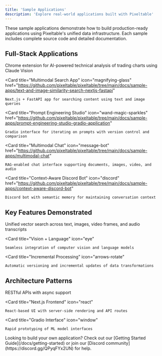 ```yaml
---
title: 'Sample Applications'
description: 'Explore real-world applications built with Pixeltable'
---
```


These sample applications demonstrate how to build production-ready applications using Pixeltable's unified data infrastructure. Each sample includes complete source code and detailed documentation.

<Frame caption="All sample applications are open source and available on our GitHub repository.">
</Frame>

## Full-Stack Applications

<CardGroup cols={2}>
  <Card
    title="Trading Insights Extension"
    icon="chart-candlestick"
    href="https://github.com/pixeltable/pixeltable/tree/main/docs/sample-apps/ai-based-trading-insight-chrome-extension"
  >
    Chrome extension for AI-powered technical analysis of trading charts using Claude Vision
  </Card>

  <Card
    title="Multimodal Search App"
    icon="magnifying-glass"
    href="https://github.com/pixeltable/pixeltable/tree/main/docs/sample-apps/text-and-image-similarity-search-nextjs-fastapi"
  >
    Next.js + FastAPI app for searching content using text and image queries
  </Card>

  <Card
    title="Prompt Engineering Studio"
    icon="wand-magic-sparkles"
    href="https://github.com/pixeltable/pixeltable/tree/main/docs/sample-apps/prompt-engineering-studio-gradio-application"
  >
    Gradio interface for iterating on prompts with version control and comparison
  </Card>

  <Card
    title="Multimodal Chat"
    icon="message-bot"
    href="https://github.com/pixeltable/pixeltable/tree/main/docs/sample-apps/multimodal-chat"
  >
    RAG-enabled chat interface supporting documents, images, video, and audio
  </Card>

  <Card
    title="Context-Aware Discord Bot"
    icon="discord"
    href="https://github.com/pixeltable/pixeltable/tree/main/docs/sample-apps/context-aware-discord-bot"
  >
    Discord bot with semantic memory for maintaining conversation context
  </Card>
</CardGroup>

## Key Features Demonstrated

<CardGroup cols={3}>
  <Card
    title="Multimodal RAG"
    icon="database"
  >
    Unified vector search across text, images, video frames, and audio transcripts
  </Card>

  <Card
    title="Vision + Language"
    icon="eye"
  >
    Seamless integration of computer vision and language models
  </Card>

  <Card
    title="Incremental Processing"
    icon="arrows-rotate"
  >
    Automatic versioning and incremental updates of data transformations
  </Card>
</CardGroup>

## Architecture Patterns

<CardGroup cols={3}>
  <Card
    title="FastAPI Backend"
    icon="server"
  >
    RESTful APIs with async support
  </Card>

  <Card
    title="Next.js Frontend"
    icon="react"
  >
    React-based UI with server-side rendering and API routes
  </Card>

  <Card
    title="Gradio Interface"
    icon="window"
  >
    Rapid prototyping of ML model interfaces
  </Card>
</CardGroup>

<Note>
  Looking to build your own application? Check out our [Getting Started Guide](/docs/getting-started) or join our [Discord community](https://discord.gg/QPyqFYx2UN) for help.
</Note>